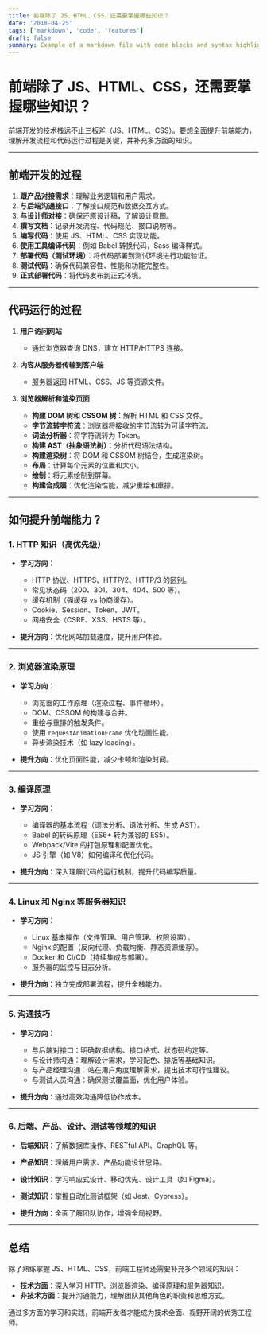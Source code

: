 ```yaml
---
title: 前端除了 JS、HTML、CSS，还需要掌握哪些知识？
date: '2018-04-25'
tags: ['markdown', 'code', 'features']
draft: false
summary: Example of a markdown file with code blocks and syntax highlighting
---
```


# 前端除了 JS、HTML、CSS，还需要掌握哪些知识？

前端开发的技术栈远不止三板斧（JS、HTML、CSS）。要想全面提升前端能力，理解开发流程和代码运行过程是关键，并补充多方面的知识。

---

## 前端开发的过程

1. **跟产品对接需求**：理解业务逻辑和用户需求。
2. **与后端沟通接口**：了解接口规范和数据交互方式。
3. **与设计师对接**：确保还原设计稿，了解设计意图。
4. **撰写文档**：记录开发流程、代码规范、接口说明等。
5. **编写代码**：使用 JS、HTML、CSS 实现功能。
6. **使用工具编译代码**：例如 Babel 转换代码，Sass 编译样式。
7. **部署代码（测试环境）**：将代码部署到测试环境进行功能验证。
8. **测试代码**：确保代码兼容性、性能和功能完整性。
9. **正式部署代码**：将代码发布到正式环境。

---

## 代码运行的过程

1. **用户访问网站**
   - 通过浏览器查询 DNS，建立 HTTP/HTTPS 连接。

2. **内容从服务器传输到客户端**
   - 服务器返回 HTML、CSS、JS 等资源文件。

3. **浏览器解析和渲染页面**
   - **构建 DOM 树和 CSSOM 树**：解析 HTML 和 CSS 文件。
   - **字节流转字符流**：浏览器将接收的字节流转为可读字符流。
   - **词法分析器**：将字符流转为 Token。
   - **构建 AST（抽象语法树）**：分析代码语法结构。
   - **构建渲染树**：将 DOM 和 CSSOM 树结合，生成渲染树。
   - **布局**：计算每个元素的位置和大小。
   - **绘制**：将元素绘制到屏幕。
   - **构建合成层**：优化渲染性能，减少重绘和重排。

---

## 如何提升前端能力？

### 1. **HTTP 知识**（高优先级）
- **学习方向**：
  - HTTP 协议、HTTPS、HTTP/2、HTTP/3 的区别。
  - 常见状态码（200、301、304、404、500 等）。
  - 缓存机制（强缓存 vs 协商缓存）。
  - Cookie、Session、Token、JWT。
  - 网络安全（CSRF、XSS、HSTS 等）。

- **提升方向**：优化网站加载速度，提升用户体验。

---

### 2. **浏览器渲染原理**
- **学习方向**：
  - 浏览器的工作原理（渲染过程、事件循环）。
  - DOM、CSSOM 的构建与合并。
  - 重绘与重排的触发条件。
  - 使用 `requestAnimationFrame` 优化动画性能。
  - 异步渲染技术（如 lazy loading）。

- **提升方向**：优化页面性能，减少卡顿和渲染时间。

---

### 3. **编译原理**
- **学习方向**：
  - 编译器的基本流程（词法分析、语法分析、生成 AST）。
  - Babel 的转码原理（ES6+ 转为兼容的 ES5）。
  - Webpack/Vite 的打包原理和配置优化。
  - JS 引擎（如 V8）如何编译和优化代码。

- **提升方向**：深入理解代码的运行机制，提升代码编写质量。

---

### 4. **Linux 和 Nginx 等服务器知识**
- **学习方向**：
  - Linux 基本操作（文件管理、用户管理、权限设置）。
  - Nginx 的配置（反向代理、负载均衡、静态资源缓存）。
  - Docker 和 CI/CD（持续集成与部署）。
  - 服务器的监控与日志分析。

- **提升方向**：独立完成部署流程，提升全栈能力。

---

### 5. **沟通技巧**
- **学习方向**：
  - 与后端对接口：明确数据结构、接口格式、状态码约定等。
  - 与设计师沟通：理解设计需求，学习配色、排版等基础知识。
  - 与产品经理沟通：站在用户角度理解需求，提出技术可行性建议。
  - 与测试人员沟通：确保测试覆盖面，优化用户体验。

- **提升方向**：通过高效沟通降低协作成本。

---

### 6. **后端、产品、设计、测试等领域的知识**
- **后端知识**：了解数据库操作、RESTful API、GraphQL 等。
- **产品知识**：理解用户需求、产品功能设计思路。
- **设计知识**：学习响应式设计、移动优先、设计工具（如 Figma）。
- **测试知识**：掌握自动化测试框架（如 Jest、Cypress）。

- **提升方向**：全面了解团队协作，增强全局视野。

---

## 总结

除了熟练掌握 JS、HTML、CSS，前端工程师还需要补充多个领域的知识：
- **技术方面**：深入学习 HTTP、浏览器渲染、编译原理和服务器知识。
- **非技术方面**：提升沟通能力，理解团队其他角色的职责和思维方式。

通过多方面的学习和实践，前端开发者才能成为技术全面、视野开阔的优秀工程师。